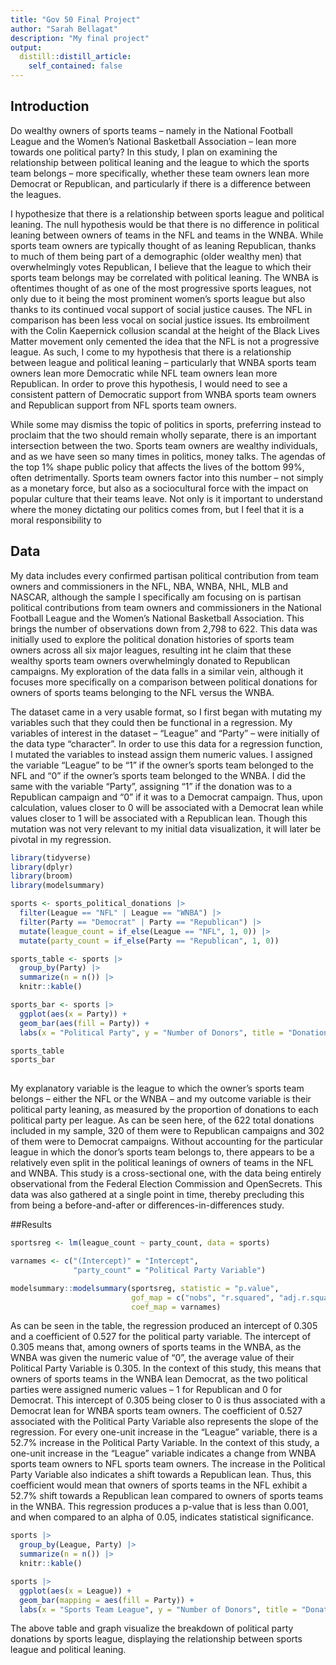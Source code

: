 ```yaml
---
title: "Gov 50 Final Project"
author: "Sarah Bellagat"
description: "My final project"
output:
  distill::distill_article:
    self_contained: false
---
```




## Introduction

Do wealthy owners of sports teams -- namely in the National Football League and the Women’s National Basketball Association -- lean more towards one political party? In this study, I plan on examining the relationship between political leaning and the league to which the sports team belongs -- more specifically, whether these team owners lean more Democrat or Republican, and particularly if there is a difference between the leagues.

I hypothesize that there is a relationship between sports league and political leaning. The null hypothesis would be that there is no difference in political leaning between owners of teams in the NFL and teams in the WNBA. While sports team owners are typically thought of as leaning Republican, thanks to much of them being part of a demographic (older wealthy men) that overwhelmingly votes Republican, I believe that the league to which their sports team belongs may be correlated with political leaning. The WNBA is oftentimes thought of as one of the most progressive sports leagues, not only due to it being the most prominent women’s sports league but also thanks to its continued vocal support of social justice causes. The NFL in comparison has been less vocal on social justice issues. Its embroilment with the Colin Kaepernick collusion scandal at the height of the Black Lives Matter movement only cemented the idea that the NFL is not a progressive league. As such, I come to my hypothesis that there is a relationship between league and political leaning -- particularly that WNBA sports team owners lean more Democratic while NFL team owners lean more Republican. In order to prove this hypothesis, I would need to see a consistent pattern of Democratic support from WNBA sports team owners and Republican support from NFL sports team owners.

While some may dismiss the topic of politics in sports, preferring instead to proclaim that the two should remain wholly separate, there is an important intersection between the two. Sports team owners are wealthy individuals, and as we have seen so many times in politics, money talks. The agendas of the top 1% shape public policy that affects the lives of the bottom 99%, often detrimentally. Sports team owners factor into this number -- not simply as a monetary force, but also as a sociocultural force with the impact on popular culture that their teams leave. Not only is it important to understand where the money dictating our politics comes from, but I feel that it is a moral responsibility to 

## Data

My data includes every confirmed partisan political contribution from team owners and commissioners in the NFL, NBA, WNBA, NHL, MLB and NASCAR, although the sample I specifically am focusing on is partisan political contributions from team owners and commissioners in the National Football League and the Women’s National Basketball Association. This brings the number of observations down from 2,798 to 622. This data was initially used to explore the political donation histories of sports team owners across all six major leagues, resulting int he claim that these wealthy sports team owners overwhelmingly donated to Republican campaigns. My exploration of the data falls in a similar vein, although it focuses more specifically on a comparison between political donations for owners of sports teams belonging to the NFL versus the WNBA. 

The dataset came in a very usable format, so I first began with mutating my variables such that they could then be functional in a regression. My variables of interest in the dataset -- "League" and "Party" -- were initially of the data type "character". In order to use this data for a regression function, I mutated the variables to instead assign them numeric values. I assigned the variable "League"  to be "1" if the owner's sports team belonged to the NFL and "0" if the owner's sports team belonged to the WNBA. I did the same with the variable "Party", assigning "1" if the donation was to a Republican campaign and "0" if it was to a Democrat campaign. Thus, upon calculation, values closer to 0 will be associated with a Democrat lean while values closer to 1 will be associated with a Republican lean. Though this mutation was not very relevant to my initial data visualization, it will later be pivotal in my regression.

```r
library(tidyverse)
library(dplyr)
library(broom)
library(modelsummary)

sports <- sports_political_donations |>
  filter(League == "NFL" | League == "WNBA") |>
  filter(Party == "Democrat" | Party == "Republican") |>
  mutate(league_count = if_else(League == "NFL", 1, 0)) |>
  mutate(party_count = if_else(Party == "Republican", 1, 0))

sports_table <- sports |>
  group_by(Party) |>
  summarize(n = n()) |>
  knitr::kable()

sports_bar <- sports |>
  ggplot(aes(x = Party)) + 
  geom_bar(aes(fill = Party)) +
  labs(x = "Political Party", y = "Number of Donors", title = "Donations to Political Parties from NFL and WNBA Owners")

sports_table
sports_bar
  
```

My explanatory variable is the league to which the owner’s sports team belongs -- either the NFL or the WNBA -- and my outcome variable is their political party leaning, as measured by the proportion of donations to each political party per league. As can be seen here, of the 622 total donations included in my sample, 320 of them were to Republican campaigns and 302 of them were to Democrat campaigns. Without accounting for the particular league in which the donor's sports team belongs to, there appears to be a relatively even split in the political leanings of owners of teams in the NFL and WNBA. This study is a cross-sectional one, with the data being entirely observational from the Federal Election Commission and OpenSecrets. This data was also gathered at a single point in time, thereby precluding this from being a before-and-after or differences-in-differences study.

##Results

```r
sportsreg <- lm(league_count ~ party_count, data = sports)

varnames <- c("(Intercept)" = "Intercept",
              "party_count" = "Political Party Variable")

modelsummary::modelsummary(sportsreg, statistic = "p.value",
                           gof_map = c("nobs", "r.squared", "adj.r.squared"),
                           coef_map = varnames)

```

As can be seen in the table, the regression produced an intercept of 0.305 and a coefficient of 0.527 for the political party variable. The intercept of 0.305 means that, among owners of sports teams in the WNBA, as the WNBA was given the numeric value of "0", the average value of their Political Party Variable is 0.305. In the context of this study, this means that owners of sports teams in the WNBA lean Democrat, as the two political parties were assigned numeric values -- 1 for Republican and 0 for Democrat. This intercept of 0.305 being closer to 0 is thus associated with a Democrat lean for WNBA sports team owners. The coefficient of 0.527 associated with the Political Party Variable also represents the slope of the regression. For every one-unit increase in the "League" variable, there is a 52.7% increase in the Political Party Variable. In the context of this study, a one-unit increase in the "League" variable indicates a change from WNBA sports team owners to NFL sports team owners. The increase in the Political Party Variable also indicates a shift towards a Republican lean. Thus, this coefficient would mean that owners of sports teams in the NFL exhibit a 52.7% shift towards a Republican lean compared to owners of sports teams in the WNBA. This regression produces a p-value that is less than 0.001, and when compared to an alpha of 0.05, indicates statistical significance.

```r
sports |>
  group_by(League, Party) |>
  summarize(n = n()) |>
  knitr::kable()

sports |>
  ggplot(aes(x = League)) + 
  geom_bar(mapping = aes(fill = Party)) +
  labs(x = "Sports Team League", y = "Number of Donors", title = "Donations to Political Parties from NFL and WNBA Owners")

```
The above table and graph visualize the breakdown of political party donations by sports league, displaying the relationship between sports league and political leaning.

